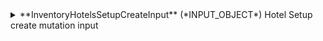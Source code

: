 
<details>
  <summary>
  **InventoryHotelsSetupCreateInput** (*INPUT_OBJECT*)  
  Hotel Setup create mutation input  
  </summary>
  
    <details style={{ pointerEvents: "none" }}>
      <summary>
      **clientCode**&nbsp;<span class="required"> *</span>&nbsp; (*String*)  
      Client code.  
      </summary>
    </details>

    <details style={{ pointerEvents: "none" }}>
      <summary>
      **supplierCode**&nbsp;<span class="required"> *</span>&nbsp; (*String*)  
      Travelgate Supplier/Channel code.  
      </summary>
    </details>

    <details>
      <summary>
      **hotel**&nbsp;<span class="required"> *</span>&nbsp; (*InventoryCreateHotelSetupInput*)  
      Hotel input data.  
      </summary>
  
      <details style={{ pointerEvents: "none" }}>
        <summary>
        **active**&nbsp;<span class="required"> *</span>&nbsp; (*Boolean*)  
        Gets or sets a value indicating whether the hotel is active.  
        </summary>
      </details>

      <details style={{ pointerEvents: "none" }}>
        <summary>
        **sendNotification**&nbsp;<span class="required"> *</span>&nbsp; (*Boolean*)  
        Gets or sets a value indicating whether booking notifications should be sent for this hotel.  
        </summary>
      </details>

      <details style={{ pointerEvents: "none" }}>
        <summary>
        **emailNotification** (*String*)  
        Gets or sets the email addresses for booking notifications related to this hotel.  
        </summary>
      </details>

      <details style={{ pointerEvents: "none" }}>
        <summary>
        **emailNotificationCc** (*String*)  
        Gets or sets the email addresses to be copied on booking notifications related to this hotel.  
        </summary>
      </details>

      <details style={{ pointerEvents: "none" }}>
        <summary>
        **emailNotificationSupport** (*String*)  
        Gets or sets the email addresses or contact information for support that will be displayed in the email notifications.  
        </summary>
      </details>

      <details style={{ pointerEvents: "none" }}>
        <summary>
        **hotelCode**&nbsp;<span class="required"> *</span>&nbsp; (*String*)  
        Gets or sets the code associated with the hotel.  
        </summary>
      </details>

      <details style={{ pointerEvents: "none" }}>
        <summary>
        **contextCode** (*String*)  
        Gets or sets the context code related to the hotel.  
        </summary>
      </details>
    </details>
  
</details>
